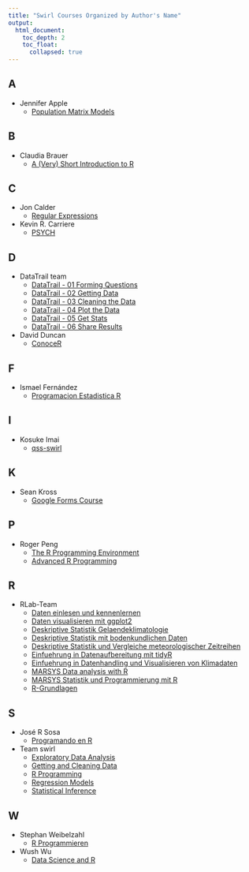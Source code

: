 ```yaml
---
title: "Swirl Courses Organized by Author's Name"
output:
  html_document:
    toc_depth: 2
    toc_float:
      collapsed: true
---
```


## A

- Jennifer Apple
  - [Population Matrix Models](Population_Matrix_Models.html)

## B

- Claudia Brauer
    - [A (Very) Short Introduction to R](A_(very)_short_introduction_to_R.html)

## C

- Jon Calder
    - [Regular Expressions](regular_expressions.html)

- Kevin R. Carriere
    - [PSYCH](PSYCH.html)

## D

- DataTrail team
    - [DataTrail - 01 Forming Questions](DataTrail_01_Forming_Questions.html)
    - [DataTrail - 02 Getting Data](DataTrail_02_Getting_Data.html)
    - [DataTrail - 03 Cleaning the Data](DataTrail_03_Cleaning_the_Data.html)
    - [DataTrail - 04 Plot the Data](DataTrail_04_Plot_the_Data.html)
    - [DataTrail - 05 Get Stats](DataTrail_05_Get_Stats.html)
    - [DataTrail - 06 Share Results](DataTrail_06_Share_Results.html)
- David Duncan
    - [ConoceR](conocer.html)

## F

- Ismael Fernández
    - [Programacion Estadistica R](estadistica.html)

## I

- Kosuke Imai
    - [qss-swirl](qss.html)

## K

- Sean Kross
    - [Google Forms Course](gfc.html)

## P

- Roger Peng
    - [The R Programming Environment](rpe.html)
    - [Advanced R Programming](arp.html)

## R

- RLab-Team
    - [Daten einlesen und kennenlernen](Daten_einlesen_und_kennenlernen.html)
    - [Daten visualisieren mit ggplot2](Daten_visualisieren_mit_ggplot2.html)
    - [Deskriptive Statistik Gelaendeklimatologie](Deskriptive_Statistik_Gelaendeklimatologie.html)
    - [Deskriptive Statistik mit bodenkundlichen Daten](Deskriptive_Statistik_mit_bodenkundlichen_Daten.html)
    - [Deskriptive Statistik und Vergleiche meteorologischer Zeitreihen](Deskriptive_Statistik_und_Vergleiche_meteorologischer_Zeitreihen.html)
    - [Einfuehrung in Datenaufbereitung mit tidyR](Einfuehrung_in_Datenaufbereitung_mit_tidyR.html)
    - [Einfuehrung in Datenhandling und Visualisieren von Klimadaten](Einfuehrung_in_Datenhandling_und_Visualisieren_von_Klimadaten.html)
    - [MARSYS Data analysis with R](MARSYS_Data_analysis_with_R.html)
    - [MARSYS Statistik und Programmierung mit R](MARSYS_Statistik_und_Programmierung_mit_R.html)
    - [R-Grundlagen](R-Grundlagen.html)

## S

- José R Sosa
    - [Programando en R](programando.html)

- Team swirl
    - [Exploratory Data Analysis](eda.html)
    - [Getting and Cleaning Data](getclean.html)
    - [R Programming](rprog.html)
    - [Regression Models](regmod.html)
    - [Statistical Inference](statinf.html)

## W

- Stephan Weibelzahl
    - [R Programmieren](R_Programmieren.html)
- Wush Wu
    - [Data Science and R](dsandr.html)
